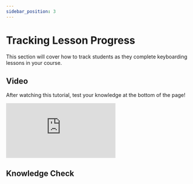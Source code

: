 ```yaml
---
sidebar_position: 3
---
```



# Tracking Lesson Progress

This section will cover how to track students as they complete keyboarding lessons in your course.

## Video

After watching this tutorial, test your knowledge at the bottom of the page!

<div style={{ position: "relative", paddingBottom: "56.25%", height: 0 }}>
  <iframe
    src="https://www.loom.com/embed/b7f5b7fdc7f542209b1097aeb0e613f0?hide_owner=true&hide_title=true"
    frameBorder="0"
    webkitallowfullscreen="true"
    mozallowfullscreen="true"
    allowFullScreen
    style={{
      position: "absolute",
      top: 0,
      left: 0,
      width: "100%",
      height: "100%",
    }}
  ></iframe>
</div>

## Knowledge Check

<MultipleChoice
  question={trackingLessonProgress.question}
  answerList={trackingLessonProgress.answers}
/>
<br />
